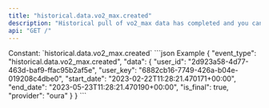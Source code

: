 ```yaml
---
title: "historical.data.vo2_max.created"
description: "Historical pull of vo2_max data has completed and you can now pull data for this resource."
api: "GET /"
---
```

<ResponseField name="event_type" type="const string" required="true">
Constant: `historical.data.vo2_max.created`
</ResponseField>
<ResponseField name="data" type="HistoricalDataCreated" required="true">
<Expandable title="HistoricalDataCreated" defaultOpen="true">
<ResponseField name="user_id" type="string" required="true">
</ResponseField>
<ResponseField name="user_key" type="string" required="true">
</ResponseField>
<ResponseField name="start_date" type="string" required="true">
</ResponseField>
<ResponseField name="end_date" type="string" required="true">
</ResponseField>
<ResponseField name="is_final" type="boolean" required="true">
</ResponseField>
<ResponseField name="provider" type="string" required="true">
</ResponseField>
</Expandable>
</ResponseField>
<ResponseExample>
```json Example
{
  "event_type": "historical.data.vo2_max.created",
  "data": {
    "user_id": "2d923a58-4d77-463d-baf9-ffac95b2af5e",
    "user_key": "6882cb16-7749-426a-b04e-019208c4dbe0",
    "start_date": "2023-02-22T11:28:21.470171+00:00",
    "end_date": "2023-05-23T11:28:21.470190+00:00",
    "is_final": true,
    "provider": "oura"
  }
}
```
</ResponseExample>
